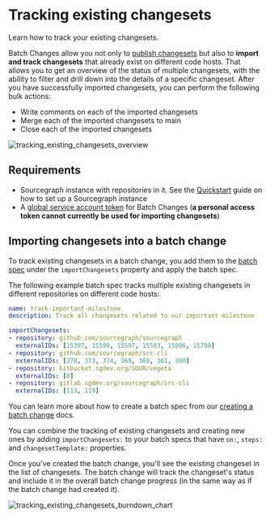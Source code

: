# Tracking existing changesets

<p className="subtitle">Learn how to track your existing changesets.</p>

Batch Changes allow you not only to [publish changesets](/batch-changes/publishing-changesets) but also to **import and track changesets** that already exist on different code hosts. That allows you to get an overview of the status of multiple changesets, with the ability to filter and drill down into the details of a specific changeset. After you have successfully imported changesets, you can perform the following bulk actions:

- Write comments on each of the imported changesets
- Merge each of the imported changesets to main
- Close each of the imported changesets

![tracking_existing_changesets_overview](https://sourcegraphstatic.com/docs/images/batch_changes/2024/tracking_existing_changesets_overview.png)

## Requirements

- Sourcegraph instance with repositories in it. See the [Quickstart](/#quick-install) guide on how to set up a Sourcegraph instance
- A [global service account token](/batch-changes/configuring-credentials#global-service-account-tokens) for Batch Changes (**a personal access token cannot currently be used for importing changesets**)

## Importing changesets into a batch change

To track existing changesets in a batch change, you add them to the [batch spec](/batch-changes/create-a-batch-change#writing-a-batch-spec) under the `importChangesets` property and apply the batch spec.

The following example batch spec tracks multiple existing changesets in different repositories on different code hosts:

```yaml
name: track-important-milestone
description: Track all changesets related to our important milestone

importChangesets:
- repository: github.com/sourcegraph/sourcegraph
  externalIDs: [15397, 15590, 15597, 15583, 15806, 15798]
- repository: github.com/sourcegraph/src-cli
  externalIDs: [378, 373, 374, 369, 368, 361, 380]
- repository: bitbucket.sgdev.org/SOUR/vegeta
  externalIDs: [8]
- repository: gitlab.sgdev.org/sourcegraph/src-cli
  externalIDs: [113, 119]
```

You can learn more about how to create a batch spec from our [creating a batch change](/batch-changes/create-a-batch-change) docs.

<Callout type="note">You can combine the tracking of existing changesets and creating new ones by adding `importChangesets:` to your batch specs that have `on:`, `steps:` and `changesetTemplate:` properties.</Callout>

Once you've created the batch change, you'll see the existing changeset in the list of changesets. The batch change will track the changeset's status and include it in the overall batch change progress (in the same way as if the batch change had created it).

![tracking_existing_changesets_burndown_chart](https://sourcegraphstatic.com/docs/images/batch_changes/tracking_existing_changesets_burndown_chart.png)
